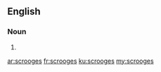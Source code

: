 ==English==

===Noun===
{{head|en|plural}}

# {{plural of|scrooge|lang=en|nocat=1}}

[[ar:scrooges]]
[[fr:scrooges]]
[[ku:scrooges]]
[[my:scrooges]]